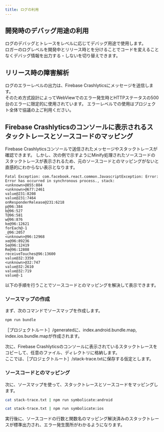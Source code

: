 ```yaml
---
title: ログの利用
---
```


## 開発時のデバッグ用途の利用

ログのデバッグとトレースをレベルに応じてデバッグ用途で使用します。  
ロガーのログレベルを開発中とリリース時とを分けることでコードを変えることなくデバッグ情報を出力する・しないを切り替えできます。

## リリース時の障害解析

ログのエラーレベルの出力は、Firebase Crashlyticsにメッセージを送信します。  
そのため方式設計によってWebViewでのエラー発生時とHTTPステータスの500台のエラーに限定的に使用されています。
エラーレベルでの使用はプロジェクト全体で協議の上ご利用ください。

## Firebase Crashlyticsのコンソールに表示されるスタックトレースとソースコードのマッピング

Firebase Crashlyticsコンソールで送信されたメッセージやスタックトレースが確認できます。
しかし、次の例で示すようにMinify処理されたソースコードのスタックトレースが表示されるため、元のソースコードとのマッピングがないと直感的にわからない表示となります。  

```text title="スタックトレースの例"
Fatal Exception: com.facebook.react.common.JavascriptException: Error: Error has occurred in synchronous process., stack:
<unknown>@855:884
<unknown>@677:2461
value@231:8208
value@231:7464
onResponderRelease@231:6218
p@96:384
b@96:527
T@96:581
w@96:876
ke@96:12621
forEach@-1
_@96:2057
<unknown>@96:12968
xe@96:89236
Se@96:12419
Re@96:12808
receiveTouches@96:13600
value@32:3350
<unknown>@32:747
value@32:2610
value@32:719
value@-1
```

以下の手順を行うことでソースコードとのマッピングを解決して表示できます。

### ソースマップの作成

まず、次のコマンドでソースマップを作成します。

```sh
npm run bundle
```

［プロジェクトルート］/generatedに、index.android.bundle.map, index.ios.bundle.mapが作成されます。

次に、Firebase Crashlyticsのコンソールに表示されているスタックトレースをコピーして、任意のファイル、ディレクトリに格納します。  
ここでは、［プロジェクトルート］/stack-trace.txtに保存する仮定とします。

### ソースコードとのマッピング

次に、ソースマップを使って、スタックトレースとソースコードをマッピングします。

```sh title="【Android】の場合"
cat stack-trace.txt | npm run symbolicate:android
```

```sh title="【iOS】の場合"
cat stack-trace.txt | npm run symbolicate:ios
```

実行後に、ソースコードの行数と関数名のマッピング解決済みのスタックトレースが標準出力され、エラー発生箇所がわかるようになります。

